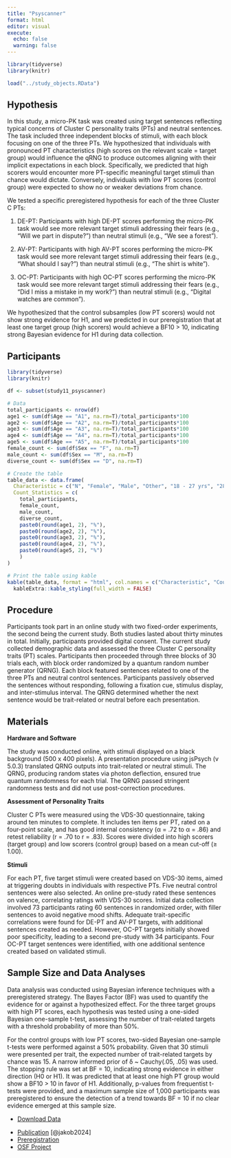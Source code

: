 ```yaml
---
title: "Psyscanner"
format: html
editor: visual
execute: 
  echo: false
  warning: false
---
```


```r
library(tidyverse)
library(knitr)

load("../study_objects.RData")
```

## Hypothesis

In this study, a micro-PK task was created using target sentences reflecting typical concerns of Cluster C personality traits (PTs) and neutral sentences. The task included three independent blocks of stimuli, with each block focusing on one of the three PTs. We hypothesized that individuals with pronounced PT characteristics (high scores on the relevant scale = target group) would influence the qRNG to produce outcomes aligning with their implicit expectations in each block. Specifically, we predicted that high scorers would encounter more PT-specific meaningful target stimuli than chance would dictate. Conversely, individuals with low PT scores (control group) were expected to show no or weaker deviations from chance.

We tested a specific preregistered hypothesis for each of the three Cluster C PTs:

1.  DE-PT: Participants with high DE-PT scores performing the micro-PK task would see more relevant target stimuli addressing their fears (e.g., "Will we part in dispute?") than neutral stimuli (e.g., "We see a forest").

2.  AV-PT: Participants with high AV-PT scores performing the micro-PK task would see more relevant target stimuli addressing their fears (e.g., "What should I say?") than neutral stimuli (e.g., "The shirt is white").

3.  OC-PT: Participants with high OC-PT scores performing the micro-PK task would see more relevant target stimuli addressing their fears (e.g., "Did I miss a mistake in my work?") than neutral stimuli (e.g., "Digital watches are common").

We hypothesized that the control subsamples (low PT scorers) would not show strong evidence for H1, and we predicted in our preregistration that at least one target group (high scorers) would achieve a BF10 \> 10, indicating strong Bayesian evidence for H1 during data collection.

## Participants

```r
library(tidyverse)
library(knitr)

df <- subset(study11_psyscanner)

# Data
total_participants <- nrow(df)
age1 <- sum(df$Age == "A1", na.rm=T)/total_participants*100
age2 <- sum(df$Age == "A2", na.rm=T)/total_participants*100
age3 <- sum(df$Age == "A3", na.rm=T)/total_participants*100
age4 <- sum(df$Age == "A4", na.rm=T)/total_participants*100
age5 <- sum(df$Age == "A5", na.rm=T)/total_participants*100
female_count <- sum(df$Sex == "F", na.rm=T)
male_count <- sum(df$Sex == "M", na.rm=T)
diverse_count <- sum(df$Sex == "D", na.rm=T)

# Create the table
table_data <- data.frame(
  Characteristic = c("N", "Female", "Male", "Other", "18 - 27 yrs", "28 - 37 yrs", "38 - 47 yrs", "48 - 57 yrs", "> 57 yrs"),
  Count_Statistics = c(
    total_participants,
    female_count,
    male_count,
    diverse_count,
    paste0(round(age1, 2), "%"),
    paste0(round(age2, 2), "%"),
    paste0(round(age3, 2), "%"),
    paste0(round(age4, 2), "%"),
    paste0(round(age5, 2), "%")
    )
)

# Print the table using kable
kable(table_data, format = "html", col.names = c("Characteristic", "Count/Statistic")) %>%
  kableExtra::kable_styling(full_width = FALSE)

```

## Procedure

Participants took part in an online study with two fixed-order experiments, the second being the current study. Both studies lasted about thirty minutes in total. Initially, participants provided digital consent. The current study collected demographic data and assessed the three Cluster C personality traits (PT) scales. Participants then proceeded through three blocks of 30 trials each, with block order randomized by a quantum random number generator (QRNG). Each block featured sentences related to one of the three PTs and neutral control sentences. Participants passively observed the sentences without responding, following a fixation cue, stimulus display, and inter-stimulus interval. The QRNG determined whether the next sentence would be trait-related or neutral before each presentation.

## Materials

**Hardware and Software**

The study was conducted online, with stimuli displayed on a black background (500 x 400 pixels). A presentation procedure using jsPsych (v 5.0.3) translated QRNG outputs into trait-related or neutral stimuli. The QRNG, producing random states via photon deflection, ensured true quantum randomness for each trial. The QRNG passed stringent randomness tests and did not use post-correction procedures.

**Assessment of Personality Traits**

Cluster C PTs were measured using the VDS-30 questionnaire, taking around ten minutes to complete. It includes ten items per PT, rated on a four-point scale, and has good internal consistency (α = .72 to α = .86) and retest reliability (r = .70 to r = .83). Scores were divided into high scorers (target group) and low scorers (control group) based on a mean cut-off (≥ 1.00).

**Stimuli**

For each PT, five target stimuli were created based on VDS-30 items, aimed at triggering doubts in individuals with respective PTs. Five neutral control sentences were also selected. An online pre-study rated these sentences on valence, correlating ratings with VDS-30 scores. Initial data collection involved 73 participants rating 60 sentences in randomized order, with filler sentences to avoid negative mood shifts. Adequate trait-specific correlations were found for DE-PT and AV-PT targets, with additional sentences created as needed. However, OC-PT targets initially showed poor specificity, leading to a second pre-study with 34 participants. Four OC-PT target sentences were identified, with one additional sentence created based on validated stimuli.

## Sample Size and Data Analyses

Data analysis was conducted using Bayesian inference techniques with a preregistered strategy. The Bayes Factor (BF) was used to quantify the evidence for or against a hypothesized effect. For the three target groups with high PT scores, each hypothesis was tested using a one-sided Bayesian one-sample t-test, assessing the number of trait-related targets with a threshold probability of more than 50%.

For the control groups with low PT scores, two-sided Bayesian one-sample t-tests were performed against a 50% probability. Given that 30 stimuli were presented per trait, the expected number of trait-related targets by chance was 15. A narrow informed prior of δ \~ Cauchy(.05, .05) was used. The stopping rule was set at BF = 10, indicating strong evidence in either direction (H0 or H1). It was predicted that at least one high PT group would show a BF10 \> 10 in favor of H1. Additionally, p-values from frequentist t-tests were provided, and a maximum sample size of 1,000 participants was preregistered to ensure the detection of a trend towards BF = 10 if no clear evidence emerged at this sample size.

::: {.callout-tip title="Data" collapse="true"}
-   [Download Data](../data/psyscanner.csv)
:::

::: {.callout-note title="Resources" collapse="true"}
-   [Publication](https://journals.lub.lu.se/jaex/article/view/23809) [@jakob2024]
-   [Preregistration](https://osf.io/qxu3s/registrations)
-   [OSF Project](https://osf.io/qxu3s/)
:::
